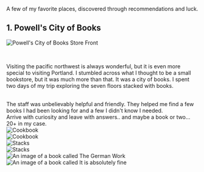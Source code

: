 A few of my favorite places, discovered through recommendations and luck.

<div class="markdown-spacer"></div>

<article>
<h2>1. Powell's City of Books</h2>

<img
  src="https://res.cloudinary.com/dch8jsjcf/image/upload/v1679002672/likes/places/cole-keister-vQXb0gB5pK4-unsplash_punnqx.jpg"
  alt="Powell's City of Books Store Front"
/>

<br />

Visiting the pacific northwest is always wonderful, but it is even more special to visiting Portland. I stumbled across what I thought to be a small bookstore, but it was much more than that. It was a city of books. I spent two days of my trip exploring the seven floors stacked with books.

<br />
The staff was unbelievably helpful and friendly. They helped me find a few books
I had been looking for and a few I didn't know I needed.

<br />
Arrive with curiosity and leave with answers.. and maybe a book or two... 20+ in
my case.

<div class="markdown-spacer"></div>

<div className="markdown-column-grid">
  <div>
    <img
      class="markdown-image-cover"
      src="https://res.cloudinary.com/dch8jsjcf/image/upload/v1679002672/likes/places/IMG_2744_v0a2ah.jpg"
      alt="Cookbook"
    />
  </div>
  <div>
    <img
      class="markdown-image-cover"
      src="https://res.cloudinary.com/dch8jsjcf/image/upload/v1679002672/likes/places/IMG_2745_f7ksuu.jpg"
      alt="Cookbook"
    />
  </div>
  <div>
    <img
      class="markdown-image-cover"
      src="https://res.cloudinary.com/dch8jsjcf/image/upload/v1679002672/likes/places/IMG_2748_tket1w.jpg"
      alt="Stacks"
    />
  </div>
  <div>
    <img
      class="markdown-image-cover"
      src="https://res.cloudinary.com/dch8jsjcf/image/upload/v1679002671/likes/places/IMG_2758_tq4gsw.jpg"
      alt="Stacks"
    />
  </div>
  <div>
    <img
      class="markdown-image-cover"
      src="https://res.cloudinary.com/dch8jsjcf/image/upload/v1679002671/likes/places/IMG_2756_u2etps.jpg"
      alt="An image of a book called The German Work"
    />
  </div>
  <div>
    <img
      class="markdown-image-cover"
      src="https://res.cloudinary.com/dch8jsjcf/image/upload/v1679002672/likes/places/IMG_2743_gsp0wq.jpg"
      alt="An image of a book called It is absolutely fine"
    />
  </div>
</div>
